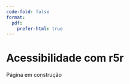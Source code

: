 ```yaml
---
code-fold: false
format:
  pdf:
    prefer-html: true
---
```


# Acessibilidade com r5r

::: callout-warning
Página em construção
:::
